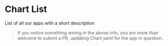 
# Chart List

List of all our apps with a short description

<ChartsOverView />

> If you notice something wrong in the above info, you are more than welcome to submit a PR, updating Chart.yaml for the app in question.

